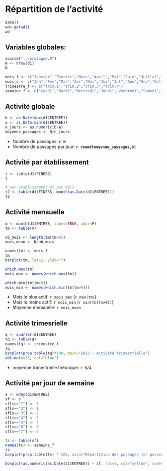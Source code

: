 Répartition de l'activité
========================================================
```r
date()
wd<-getwd()
wd
```
Variables globales:
-------------------
```r
source("../prologue.R")
N <- nrow(d1)
N

mois_f <- c("Janvier","Février","Mars","Avril","Mai","Juin","Juillet","Août","Septembre","Octobre","Novembre","Décembre")
mois_c <- c("Jan","Fév","Mar","Avr","Mai","Jui","Jul","Aou","Sep","Oct","Nov","Déc")
trimestre_f <- c("trim.1","trim.2","trim.3","trim.4")
semaine_f <- c("Lundi","Mardi","Mercredi","Jeudi","Vendredi","Samedi","Dimanche")
```
Activité globale
----------------
```r
b <- as.Date(max(d1$ENTREE))
a <- as.Date(min(d1$ENTREE))
n_jours <- as.numeric(b-a)
moyenne_passages <- N/n_jours
```
- Nombre de passages: **`r N`**
- Nombre de passages par jour: **`r round(moyenne_passages,0)`**

Activité par établissement
--------------------------
```r
t <- table(d1$FINESS)
t

# par établissement et par mois
t2 <- table(d1$FINESS, month(as.Date(d1$ENTREE)))
t2
```

Activité mensuelle
--------------------

```r
m <- month(d1$ENTREE, label=TRUE, abbr=F)
tm <- table(m)

nb_mois <- length(tm[tm>0])
mois_mean <- N/nb_mois

names(tm) <- mois_f
tm
barplot(tm, las=2, ylab="")

which.max(tm)
mois_max <- names(which.max(tm))

which.min(tm[tm>0])
mois_min <- names(which.min(tm[tm>0]))

```
- Mois le plus actif: `r mois_max ` (`r max(tm)`)
- Mois le moins actif: `r mois_min ` (`r min(tm[tm>0])`)
- Moyenne mensuelle: `r mois_mean`

Activité trimesrielle
---------------------

```r
q <- quarter(d1$ENTREE)
tq <- table(q)
names(tq) <- trimestre_f
tq
barplot(prop.table(tq)*100, main="2013 - Activité trimestrielle")
abline(h=25, col="blue")
```
- moyenne trimestrielle théorique: `r N/4`

Activité par jour de semaine
----------------------------
```r
s <- wday(d1$ENTREE)
sf <- s
sf[s=="1"] <- 7
sf[s=="2"] <- 1
sf[s=="3"] <- 2
sf[s=="4"] <- 3
sf[s=="5"] <- 4
sf[s=="6"] <- 5
sf[s=="7"] <- 6

ts <- table(sf)
names(ts) <- semaine_f
ts
barplot(prop.table(ts) * 100, main="Répartition des passages (en pourcentage) selon le jour de la semaine")

boxplot(as.numeric(as.Date(d1$ENTREE)) ~ sf, las=2, col="yellow", names=semaine_f, main="Activité selon le jour de la semaine", notch=TRUE)
```

